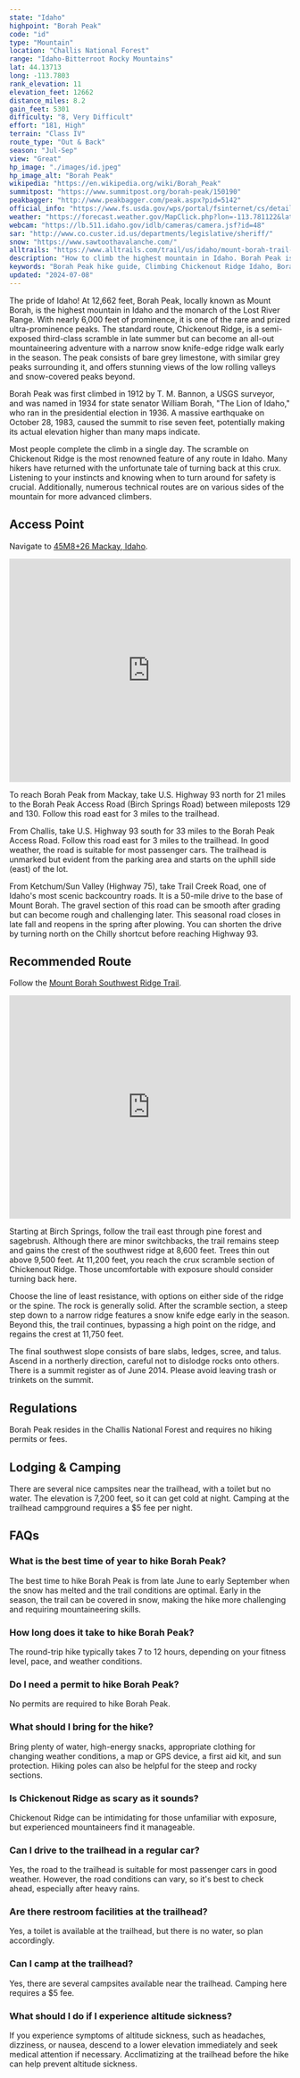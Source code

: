 ```yaml
---
state: "Idaho"
highpoint: "Borah Peak"
code: "id"
type: "Mountain"
location: "Challis National Forest"
range: "Idaho-Bitterroot Rocky Mountains"
lat: 44.13713
long: -113.7803
rank_elevation: 11
elevation_feet: 12662
distance_miles: 8.2
gain_feet: 5301
difficulty: "8, Very Difficult"
effort: "181, High"
terrain: "Class IV"
route_type: "Out & Back"
season: "Jul-Sep"
view: "Great"
hp_image: "./images/id.jpeg"
hp_image_alt: "Borah Peak"
wikipedia: "https://en.wikipedia.org/wiki/Borah_Peak"
summitpost: "https://www.summitpost.org/borah-peak/150190"
peakbagger: "http://www.peakbagger.com/peak.aspx?pid=5142"
official_info: "https://www.fs.usda.gov/wps/portal/fsinternet/cs/detail/!ut/p/z1/04_Sj9CPykssy0xPLMnMz0vMAfIjo8zijQwgwNHCwN_DI8zPyBcqYKAfjlVBmA9cQRQx-g1wAEci9eNREIXf-HD9KH0CHtDHb4KfR35uqn5BbmhohEGWCQCHVD_f/dz/d5/L2dBISEvZ0FBIS9nQSEh/?position=Not%20Yet%20Determined.Html&pname=Salmon-Challis%20National%20Forest-%20Home&ss=110413&navtype=BROWSEBYSUBJECT&pnavid=null&navid=091000000000000&ttype=detail&cid=fsbdev3_029648"
weather: "https://forecast.weather.gov/MapClick.php?lon=-113.781122&lat=44.137376"
webcam: "https://lb.511.idaho.gov/idlb/cameras/camera.jsf?id=48"
sar: "http://www.co.custer.id.us/departments/legislative/sheriff/"
snow: "https://www.sawtoothavalanche.com/"
alltrails: "https://www.alltrails.com/trail/us/idaho/mount-borah-trail--2"
description: "How to climb the highest mountain in Idaho. Borah Peak is the high point of Idado, featuring the infamous Chickenout Ridge."
keywords: "Borah Peak hike guide, Climbing Chickenout Ridge Idaho, Borah Peak trailhead directions, Highest mountain in Idaho"
updated: "2024-07-08"
---
```


The pride of Idaho! At 12,662 feet, Borah Peak, locally known as Mount Borah, is the highest mountain in Idaho and the monarch of the Lost River Range. With nearly 6,000 feet of prominence, it is one of the rare and prized ultra-prominence peaks. The standard route, Chickenout Ridge, is a semi-exposed third-class scramble in late summer but can become an all-out mountaineering adventure with a narrow snow knife-edge ridge walk early in the season. The peak consists of bare grey limestone, with similar grey peaks surrounding it, and offers stunning views of the low rolling valleys and snow-covered peaks beyond.

Borah Peak was first climbed in 1912 by T. M. Bannon, a USGS surveyor, and was named in 1934 for state senator William Borah, "The Lion of Idaho," who ran in the presidential election in 1936. A massive earthquake on October 28, 1983, caused the summit to rise seven feet, potentially making its actual elevation higher than many maps indicate.

Most people complete the climb in a single day. The scramble on Chickenout Ridge is the most renowned feature of any route in Idaho. Many hikers have returned with the unfortunate tale of turning back at this crux. Listening to your instincts and knowing when to turn around for safety is crucial. Additionally, numerous technical routes are on various sides of the mountain for more advanced climbers.

## Access Point
Navigate to <a target="_blank" href="https://maps.app.goo.gl/28Jy2pRJqAdrb8Cj9">45M8+26 Mackay, Idaho</a>.

<iframe src="https://www.google.com/maps/embed?pb=!1m18!1m12!1m3!1d26506.241645971477!2d-113.83687898634328!3d44.13231582667707!2m3!1f0!2f0!3f0!3m2!1i1024!2i768!4f13.1!3m3!1m2!1s0x53562819a355e683%3A0x9e1f96ad86ff7f95!2sBorah%20Peak%20Trailhead!5e0!3m2!1sen!2sus!4v1720903229207!5m2!1sen!2sus" width="100%" height="400" style="border:0;" allowfullscreen="" loading="lazy" referrerpolicy="no-referrer-when-downgrade"></iframe>

To reach Borah Peak from Mackay, take U.S. Highway 93 north for 21 miles to the Borah Peak Access Road (Birch Springs Road) between mileposts 129 and 130. Follow this road east for 3 miles to the trailhead.

From Challis, take U.S. Highway 93 south for 33 miles to the Borah Peak Access Road. Follow this road east for 3 miles to the trailhead. In good weather, the road is suitable for most passenger cars. The trailhead is unmarked but evident from the parking area and starts on the uphill side (east) of the lot.

From Ketchum/Sun Valley (Highway 75), take Trail Creek Road, one of Idaho's most scenic backcountry roads. It is a 50-mile drive to the base of Mount Borah. The gravel section of this road can be smooth after grading but can become rough and challenging later. This seasonal road closes in late fall and reopens in the spring after plowing. You can shorten the drive by turning north on the Chilly shortcut before reaching Highway 93.

## Recommended Route
Follow the <a target="_blank" href="https://www.alltrails.com/trail/us/idaho/mount-borah-trail--2">Mount Borah Southwest Ridge Trail</a>.

<iframe class="alltrails" src="https://www.alltrails.com/widget/trail/us/idaho/mount-borah-trail--2?scrollZoom=false&elevationDiagram=false&u=i&sh=cmpl5n" width="100%" height="400" frameborder="0" scrolling="no" marginheight="0" marginwidth="0" title="AllTrails: Trail Guides and Maps for Hiking, Camping, and Running"></iframe>

Starting at Birch Springs, follow the trail east through pine forest and sagebrush. Although there are minor switchbacks, the trail remains steep and gains the crest of the southwest ridge at 8,600 feet. Trees thin out above 9,500 feet. At 11,200 feet, you reach the crux scramble section of Chickenout Ridge. Those uncomfortable with exposure should consider turning back here.

Choose the line of least resistance, with options on either side of the ridge or the spine. The rock is generally solid. After the scramble section, a steep step down to a narrow ridge features a snow knife edge early in the season. Beyond this, the trail continues, bypassing a high point on the ridge, and regains the crest at 11,750 feet.

The final southwest slope consists of bare slabs, ledges, scree, and talus. Ascend in a northerly direction, careful not to dislodge rocks onto others. There is a summit register as of June 2014. Please avoid leaving trash or trinkets on the summit.

## Regulations
Borah Peak resides in the Challis National Forest and requires no hiking permits or fees.

## Lodging & Camping
There are several nice campsites near the trailhead, with a toilet but no water. The elevation is 7,200 feet, so it can get cold at night. Camping at the trailhead campground requires a $5 fee per night.

## FAQs

### What is the best time of year to hike Borah Peak?
The best time to hike Borah Peak is from late June to early September when the snow has melted and the trail conditions are optimal. Early in the season, the trail can be covered in snow, making the hike more challenging and requiring mountaineering skills.

### How long does it take to hike Borah Peak?
The round-trip hike typically takes 7 to 12 hours, depending on your fitness level, pace, and weather conditions.

### Do I need a permit to hike Borah Peak?
No permits are required to hike Borah Peak.

### What should I bring for the hike?
Bring plenty of water, high-energy snacks, appropriate clothing for changing weather conditions, a map or GPS device, a first aid kit, and sun protection. Hiking poles can also be helpful for the steep and rocky sections.

### Is Chickenout Ridge as scary as it sounds?
Chickenout Ridge can be intimidating for those unfamiliar with exposure, but experienced mountaineers find it manageable.

### Can I drive to the trailhead in a regular car?
Yes, the road to the trailhead is suitable for most passenger cars in good weather. However, the road conditions can vary, so it's best to check ahead, especially after heavy rains.

### Are there restroom facilities at the trailhead?
Yes, a toilet is available at the trailhead, but there is no water, so plan accordingly.

### Can I camp at the trailhead?
Yes, there are several campsites available near the trailhead. Camping here requires a $5 fee.

### What should I do if I experience altitude sickness?
If you experience symptoms of altitude sickness, such as headaches, dizziness, or nausea, descend to a lower elevation immediately and seek medical attention if necessary. Acclimatizing at the trailhead before the hike can help prevent altitude sickness.